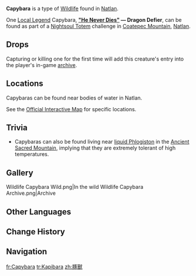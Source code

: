 {{About|the wildlife|the furnishing|Capybara (Furnishing)|the [[Local Legend]]|"He Never Dies"}}
{{Wildlife Infobox
|type        = Wildlife
|image       = Capybara Icon.png
|family      = Beasts
|group       = 
|location    = [[Natlan]]
|description = These herbivores, which often dwell close to the water, are famous for their steely, stoic "won't even twitch if lightning strikes right next to their toes" disposition. Tourists consider them to be the paragon of animal friends.<br>Capybaras like to zone out while having a soak in the water, or sun themselves on the shore, and it's quite common for them to barely move for most of the day, as though not a single thing in the world could possibly perturb their calm demeanor and make them anxious. Despite their fluffy appearance, their hairs are actually quite hard and tough. If you pet them in the same direction as their coat of hair, it feels relatively smooth, but should you pet them in the opposite direction, you may end up with a scratched hand. Perhaps that is the reason even famished predators do not regard these completely harmless and quite defenseless little friends as prey...
}}
'''Capybara''' is a type of [[Wildlife]] found in [[Natlan]].

One [[Local Legend]] Capybara, ''' [["He Never Dies"]] — Dragon Defier''', can be found as part of a [[Nightsoul Totem]] challenge in [[Coatepec Mountain]], [[Natlan]].

==Drops==
{{Card|Raw Meat|1}}
Capturing or killing one for the first time will add this creature's entry into the player's in-game [[archive]].

==Locations==
Capybaras can be found near bodies of water in Natlan.

See the [https://act.hoyolab.com/ys/app/interactive-map/index.html#/map/2?shown_types=627 Official Interactive Map] for specific locations.

==Trivia==
* Capybaras can also be found living near [[liquid Phlogiston]] in the [[Ancient Sacred Mountain]], implying that they are extremely tolerant of high temperatures.

==Gallery==
<gallery>
Wildlife Capybara Wild.png|In the wild
Wildlife Capybara Archive.png|Archive
</gallery>
<!--
===Animations===
{{Preview}}
-->
==Other Languages==
{{Other Languages
|en       = Capybara
|zhs      = 豚兽
|zhs_rm   = Túnshòu
|zht      = 豚獸
|zht_rm   = Túnshòu
|zh_tl    = Capybara Beast
|zh_note  = {{zh|豚|tún|lit=pig}} is likely short for {{zh|{{wt|水豚}}|shuǐtún|capybara|lit=water pig.}}
|ja       = カピバラ
|ja_rm    = Kapibara
|ja_tl    = Capybara
|ko       = 카피바라
|ko_tl    = Capybara
|es       = Acuibara
|es_tl    = Aquabara
|es_note  = {{es|Acuibara}} is a portmanteau of [https://dle.rae.es/acui- {{es|acui-}}], a prefix meaning "water," and "capybara."
|fr       = Capybara
|fr_tl    = Capybara
|ru       = Капибара
|ru_tl    = Capybara
|th       = Capybara
|vi       = Capybara
|de       = Wasserschwein
|de_tl    = Water Pig
|id       = Capybara
|pt       = Capivara
|pt_tl    = Capybara
|tr       = Kapibara
|tr_tl    = Capybara
|it       = Capibara
|it_tl    = Capybara
}}

==Change History==
{{Change History|5.0}}

==Navigation==
{{Wildlife Navbox}}

[[fr:Capybara]]
[[tr:Kapibara]]
[[zh:豚獸]]